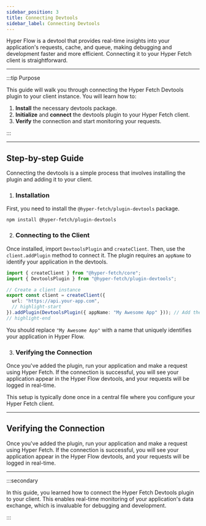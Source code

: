 ```yaml
---
sidebar_position: 3
title: Connecting Devtools
sidebar_label: Connecting Devtools
---
```


Hyper Flow is a devtool that provides real-time insights into your application's requests, cache, and queue, making
debugging and development faster and more efficient. Connecting it to your Hyper Fetch client is straightforward.

---

:::tip Purpose

This guide will walk you through connecting the Hyper Fetch Devtools plugin to your client instance. You will learn how
to:

1.  **Install** the necessary devtools package.
2.  **Initialize** and **connect** the devtools plugin to your Hyper Fetch client.
3.  **Verify** the connection and start monitoring your requests.

:::

---

## Step-by-step Guide

Connecting the devtools is a simple process that involves installing the plugin and adding it to your client.

1. ### Installation

First, you need to install the `@hyper-fetch/plugin-devtools` package.

```npm2yarn2pnpm
npm install @hyper-fetch/plugin-devtools
```

2. ### Connecting to the Client

Once installed, import `DevtoolsPlugin` and `createClient`. Then, use the `client.addPlugin` method to connect it. The
plugin requires an `appName` to identify your application in the devtools.

```typescript title="api/client.ts"
import { createClient } from "@hyper-fetch/core";
import { DevtoolsPlugin } from "@hyper-fetch/plugin-devtools";

// Create a client instance
export const client = createClient({
  url: "https://api.your-app.com",
  // highlight-start
}).addPlugin(DevtoolsPlugin({ appName: "My Awesome App" })); // Add the plugin to the client
// highlight-end
```

You should replace `"My Awesome App"` with a name that uniquely identifies your application in Hyper Flow.

3. ### Verifying the Connection

Once you've added the plugin, run your application and make a request using Hyper Fetch. If the connection is
successful, you will see your application appear in the Hyper Flow devtools, and your requests will be logged in
real-time.

This setup is typically done once in a central file where you configure your Hyper Fetch client.

---

## Verifying the Connection

Once you've added the plugin, run your application and make a request using Hyper Fetch. If the connection is
successful, you will see your application appear in the Hyper Flow devtools, and your requests will be logged in
real-time.

---

:::secondary

In this guide, you learned how to connect the Hyper Fetch Devtools plugin to your client. This enables real-time
monitoring of your application's data exchange, which is invaluable for debugging and development.

:::
